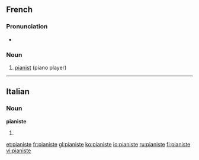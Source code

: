 ==French==
{{wikipedia|lang=fr}}

===Pronunciation===
* {{IPA|/pja.nist/|lang=fr}}

===Noun===
{{fr-noun|mf}}

# [[pianist]] (piano player)

----

==Italian==

===Noun===
'''pianiste''' {{f}}

# {{plural of|pianista|lang=Italian}}

[[et:pianiste]]
[[fr:pianiste]]
[[gl:pianiste]]
[[ko:pianiste]]
[[io:pianiste]]
[[ru:pianiste]]
[[fi:pianiste]]
[[vi:pianiste]]